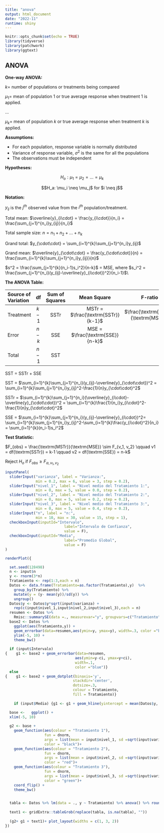 ```yaml
---
title: "anova"
output: html_document
date: "2022-11"
runtime: shiny
---
```


```r
knitr::opts_chunk$set(echo = TRUE)
library(tidyverse)
library(patchwork)
library(ggtext)
```


## ANOVA 


**One-way ANOVA:**

$k =$ number of populations or treatments being compared

$\mu_1 =$ mean of population 1 or true average response when treatment 1 is applied.

...

$\mu_k =$ mean of population $k$ or true average response when treatment $k$ is applied.
  
**Assumptions:**


- For each population, response variable is normally distributed
- Variance of response variable, $\sigma^2$ is the same for all the populations
- The observations must be independent


**Hypotheses:**

$$H_o: \mu_1 = \mu_2 = ... = \mu_k$$

$$H_a: \mu_i \neq \mu_j$ for $i \neq j$$

**Notation:**

$y_{ij}$ is the $j^{th}$ observed value from the $i^{th}$ population/treatment.

Total mean:  $\overline{y}_{i\cdot} = \frac{y_{i\cdot}}{n_i} = \frac{\sum_{j=1}^{n_i}y_{ij}}{n_i}$
      
Total sample size:  $n = n_1 + n_2 + ... + n_k$ 
  	
Grand total:  $y_{\cdot\cdot} = \sum_{i=1}^{k}\sum_{j=1}^{n_i}y_{ij}$
  	
Grand mean:  $\overline{y}_{\cdot\cdot} = \frac{y_{\cdot\cdot}}{n} = \frac{\sum_{i=1}^{k}\sum_{j=1}^{n_i}y_{ij}}{n}$


$s^2 = \frac{\sum_{j=1}^{k}(n_i-1)s_i^2}{n-k}$ = MSE, where	$s_i^2 = \frac{\sum_{j=1}^{n_i}(y_{ij}-\overline{y}_{i\cdot})^2}{n_i-1}$\\

**The ANOVA Table:**


|     Source of Variation | df | Sum of Squares | Mean Square | F-ratio |
|:---|:---:|:---:|:---:|:---:|:---:|
|     Treatment | $k-1$ | SSTr | MSTr = $\frac{\textrm{SSTr}}{k-1}$ | $\frac{\textrm{MSTr}}{\textrm{MSE}}$ |
|     Error | $n-k$ | SSE | MSE = $\frac{\textrm{SSE}}{n-k}$ |  |
|     Total | $n-1$ | SST |  |  |

SST = SSTr + SSE
      
SST = $\sum_{i=1}^{k}\sum_{j=1}^{n_i}(y_{ij}-\overline{y}_{\cdot\cdot})^2 = \sum_{i=1}^{k}\sum_{j=1}^{n_i}y_{ij}^2-\frac{1}{n}y_{\cdot\cdot}^2$

SSTr = $\sum_{i=1}^{k}\sum_{j=1}^{n_i}(\overline{y}_{i\cdot}-\overline{y}_{\cdot\cdot})^2 = \sum_{i=1}^{k}\frac{1}{n_i}y_{i\cdot}^2-\frac{1}{n}y_{\cdot\cdot}^2$

SSE = $\sum_{i=1}^{k}\sum_{j=1}^{n_i}(y_{ij}-\overline{y}_{i\cdot})^2= \sum_{i=1}^{k}\sum_{j=1}^{n_i}y_{ij}^2-\sum_{i=1}^{k}\frac{y_{i\cdot}^2}{n_i} = \sum_{i=1}^{k}(n_i-1)s_i^2$

**Test Statistic:**

$F_{obs} = \frac{\textrm{MSTr}}{\textrm{MSE}} \sim F_{v_1, v_2} \qquad  v1 = df(\textrm{SSTr}) = k-1 \qquad v2 = df(\textrm{SSE}) = n-k$
	
Reject $H_o$ if $F_{obs} \geq F_{\alpha, v_1, v_2}$

```r
inputPanel(
  sliderInput("varianza", label = "Varianza:",
              min = 0.2, max = 6, value = 3, step = 0.2),
  sliderInput("nivel_1", label = "Nivel medio del Tratamiento 1:",
              min = 0, max = 5, value = 0.0, step = 0.2), 
  sliderInput("nivel_2", label = "Nivel medio del Tratamiento 2:",
              min = 0, max = 5, value = 0.2, step = 0.2),
  sliderInput("nivel_3", label = "Nivel medio del Tratamiento 3:",
              min = 0, max = 5, value = 0.4, step = 0.2),
  sliderInput("n", label = "n:",
              min = 10, max = 30, value = 15, step = 1), 
  checkboxInput(inputId="Intervalo",
                           label="Intervalo de Confianza", 
                           value = F), 
  checkboxInput(inputId="Media",
                           label="Promedio Global", 
                           value = F)
)

renderPlot({

  set.seed(128498)
  n <- input$n
  y <- rnorm(3*n)
  Tratamiento <- rep(1:3,each = n)
  Datos <- data.frame(Tratamiento=as.factor(Tratamiento),y)  %>% 
    group_by(Tratamiento) %>% 
    mutate(y = (y- mean(y))/sd(y)) %>% 
    ungroup()
  Datos$y <- Datos$y*sqrt(input$varianza) + 
    rep(c(input$nivel_1,input$nivel_2,input$nivel_3),each = n)
  resumen <- Datos %>% 
    Rmisc::summarySE(data =., measurevar="y", groupvars=c("Tratamiento"))
  base2 <- Datos %>%
    ggplot(aes(Tratamiento,y)) +
    geom_errorbar(data=resumen,aes(ymin=y, ymax=y), width=.3, color ="blue") +
    ylim(-5, 10) + 
    theme_bw()
  
  if (input$Intervalo) 
{    g1 <- base2 + geom_errorbar(data=resumen,
                                aes(ymin=y-ci, ymax=y+ci), 
                                width=.1, 
                                color ="blue")}
  else
{    g1 <- base2 + geom_dotplot(binaxis='y', 
                               stackdir='center', 
                               dotsize=.3, 
                               colour = Tratamiento, 
                               fill = Tratamiento)}
 
    if (input$Media) {g1 <- g1 + geom_hline(yintercept = mean(Datos$y, na.rm=TRUE))}

  base <-   ggplot() +
  xlim(-5, 10)
  
  g2 <- base + 
    geom_function(aes(colour = "Tratamiento 1"),
                  fun = dnorm, 
                  args = list(mean = input$nivel_1, sd =sqrt(input$varianza)),
                  color = "black")+
    geom_function(aes(colour = "Tratamiento 2"),
                  fun = dnorm, 
                  args = list(mean = input$nivel_2, sd =sqrt(input$varianza)),
                  color = "red")+    
    geom_function(aes(colour = "Tratamiento 3"),
                  fun = dnorm, 
                  args = list(mean = input$nivel_3, sd =sqrt(input$varianza)),
                  color = "green")+    
    coord_flip() + 
    theme_bw()
  

  tabla <- Datos %>% lm(data = ., y ~ Tratamiento) %>% anova() %>% round(2)
  
  text1 <- gridExtra::tableGrob(replace(tabla, is.na(tabla), "")) 
    
  (g2+ g1 + text1)+ plot_layout(widths = c(1, 3, 2))
})
```

